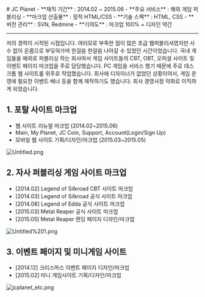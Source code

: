 
<LayoutBase type="mdx">
  # JC Planet
  - **재직 기간** : 2014.02 ~ 2015.06
  - **주요 서비스** : 해외 게임 퍼블리싱
  - **마크업 산출물** : 정적 HTML/CSS
  - **기술 스펙** : HTML, CSS
  - **버전 관리** : SVN, Redmine
  - **기여도** : 마크업 100% + 디자인 약간

  ---

  저의 경력이 시작된 시점입니다. 여러모로 부족한 점이 많은 초급 웹퍼블리셔였지만 사수 없이 온몸으로 부딪혀가며 한걸음 한걸음 나아갈 수 있었던 시간이었습니다.
  국내 게임들을 해외로 퍼블리싱 하는 회사여서 게임 사이트들의 CBT, OBT, 오피셜 사이트 및 이벤트 페이지 마크업을 주로 담당했습니다.
  PC 게임을 서비스 했기 때문에 주로 데스크톱 웹 사이트를 위주로 작업했습니다.
  회사에 디자이너가 없었던 상황이어서, 게임 운영에 필요한 이벤트 배너 등을 함께 제작하기도 했습니다.
  회사 경영사정 악화로 이직하게 되었습니다.

  ## 1. 포탈 사이트 마크업

  - 웹 사이트 리뉴얼 마크업 (2014.02~2015.06)
  - Main, My Planet, JC Coin, Support, Account(Login/Sign Up)
  - 모바일 웹 사이트 기획/디자인/마크업 (2015.03~2015.05)

  ![Untitled.png](/images/exprience/jcplanet/Untitled.png)

  ## 2. 자사 퍼블리싱 게임 사이트 마크업

  - [2014.02] Legend of Silkroad CBT 사이트 마크업
  - [2014.03] Legend of Silkroad 공식 사이트 마크업
  - [2014.08] Legend of Edda 공식 사이트 마크업
  - [2015.03] Metal Reaper 공식 사이트 마크업
  - [2015.05] Metal Reaper 랜딩 페이지 디자인/마크업

  ![Untitled%201.png](/images/exprience/jcplanet/Untitled%201.png)

  ## 3. 이벤트 페이지 및 미니게임 사이트

  - [2014.12] 크리스마스 이벤트 페이지 디자인/마크업
  - [2015.02] 미니 게임사이트 기획/디자인/마크업

  ![jcplanet_etc.png](/images/exprience/jcplanet/jcplanet_etc.png)
</LayoutBase>